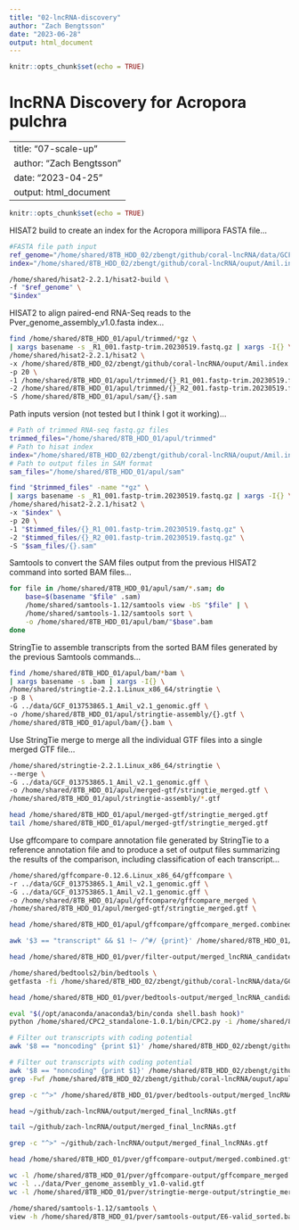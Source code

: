 ```yaml
---
title: "02-lncRNA-discovery"
author: "Zach Bengtsson"
date: "2023-06-28"
output: html_document
---
```


```r
knitr::opts_chunk$set(echo = TRUE)
```

# lncRNA Discovery for Acropora pulchra

---
title: "07-scale-up"
author: "Zach Bengtsson"
date: "2023-04-25"
output: html_document
---

```r
knitr::opts_chunk$set(echo = TRUE)
```

HISAT2 build to create an index for the Acropora millipora FASTA file...

```bash
#FASTA file path input
ref_genome="/home/shared/8TB_HDD_02/zbengt/github/coral-lncRNA/data/GCF_013753865.1_Amil_v2.1_genomic.fna"
index="/home/shared/8TB_HDD_02/zbengt/github/coral-lncRNA/ouput/Amil.index"

/home/shared/hisat2-2.2.1/hisat2-build \
-f "$ref_genome" \
"$index"
```

HISAT2 to align paired-end RNA-Seq reads to the Pver_genome_assembly_v1.0.fasta index...

```bash
find /home/shared/8TB_HDD_01/apul/trimmed/*gz \
| xargs basename -s _R1_001.fastp-trim.20230519.fastq.gz | xargs -I{} \
/home/shared/hisat2-2.2.1/hisat2 \
-x /home/shared/8TB_HDD_02/zbengt/github/coral-lncRNA/ouput/Amil.index \
-p 20 \
-1 /home/shared/8TB_HDD_01/apul/trimmed/{}_R1_001.fastp-trim.20230519.fastq.gz \
-2 /home/shared/8TB_HDD_01/apul/trimmed/{}_R2_001.fastp-trim.20230519.fastq.gz \
-S /home/shared/8TB_HDD_01/apul/sam/{}.sam
```

Path inputs version (not tested but I think I got it working)...
``` bash
# Path of trimmed RNA-seq fastq.gz files
trimmed_files="/home/shared/8TB_HDD_01/apul/trimmed"
# Path to hisat index
index="/home/shared/8TB_HDD_02/zbengt/github/coral-lncRNA/ouput/Amil.index"
# Path to output files in SAM format
sam_files="/home/shared/8TB_HDD_01/apul/sam"

find "$trimmed_files" -name "*gz" \
| xargs basename -s _R1_001.fastp-trim.20230519.fastq.gz | xargs -I{} \
/home/shared/hisat2-2.2.1/hisat2 \
-x "$index" \
-p 20 \
-1 "$timmed_files/{}_R1_001.fastp-trim.20230519.fastq.gz" \
-2 "$timmed_files/{}_R2_001.fastp-trim.20230519.fastq.gz" \
-S "$sam_files/{}.sam"
```

Samtools to convert the SAM files output from the previous HISAT2 command into sorted BAM files...

```bash
for file in /home/shared/8TB_HDD_01/apul/sam/*.sam; do
    base=$(basename "$file" .sam)
    /home/shared/samtools-1.12/samtools view -bS "$file" | \
    /home/shared/samtools-1.12/samtools sort \
    -o /home/shared/8TB_HDD_01/apul/bam/"$base".bam
done
```

StringTie to assemble transcripts from the sorted BAM files generated by the previous Samtools commands...

```bash
find /home/shared/8TB_HDD_01/apul/bam/*bam \
| xargs basename -s .bam | xargs -I{} \
/home/shared/stringtie-2.2.1.Linux_x86_64/stringtie \
-p 8 \
-G ../data/GCF_013753865.1_Amil_v2.1_genomic.gff \
-o /home/shared/8TB_HDD_01/apul/stringtie-assembly/{}.gtf \
/home/shared/8TB_HDD_01/apul/bam/{}.bam \
```

Use StringTie merge to merge all the individual GTF files into a single merged GTF file...

```bash
/home/shared/stringtie-2.2.1.Linux_x86_64/stringtie \
--merge \
-G ../data/GCF_013753865.1_Amil_v2.1_genomic.gff \
-o /home/shared/8TB_HDD_01/apul/merged-gtf/stringtie_merged.gtf \
/home/shared/8TB_HDD_01/apul/stringtie-assembly/*.gtf

```

```bash
head /home/shared/8TB_HDD_01/apul/merged-gtf/stringtie_merged.gtf
tail /home/shared/8TB_HDD_01/apul/merged-gtf/stringtie_merged.gtf
```

Use gffcompare to compare annotation file generated by StringTie to a reference annotation file and to produce a set of output files summarizing the results of the comparison, including classification of each transcript...

```bash
/home/shared/gffcompare-0.12.6.Linux_x86_64/gffcompare \
-r ../data/GCF_013753865.1_Amil_v2.1_genomic.gff \
-G ../data/GCF_013753865.1_Amil_v2.1_genomic.gff \
-o /home/shared/8TB_HDD_01/apul/gffcompare/gffcompare_merged \
/home/shared/8TB_HDD_01/apul/merged-gtf/stringtie_merged.gtf \
```

```bash
head /home/shared/8TB_HDD_01/apul/gffcompare/gffcompare_merged.combined.gtf

```

```bash
awk '$3 == "transcript" && $1 !~ /^#/ {print}' /home/shared/8TB_HDD_01/apul/gffcompare/gffcompare_merged.combined.gtf | grep 'class_code "u"' | awk '$5 - $4 > 199 {print}' > /home/shared/8TB_HDD_01/apul/filter-one/merged_lncRNA_candidates.gtf
```

```bash
head /home/shared/8TB_HDD_01/pver/filter-output/merged_lncRNA_candidates.gtf
```

```bash
/home/shared/bedtools2/bin/bedtools \
getfasta -fi /home/shared/8TB_HDD_02/zbengt/github/coral-lncRNA/data/GCF_013753865.1_Amil_v2.1_genomic.fna -bed /home/shared/8TB_HDD_01/apul/filter-one/merged_lncRNA_candidates.gtf -fo /home/shared/8TB_HDD_01/apul/get-fasta/merged_lncRNA_candidates.fasta -name -split
```

```bash
head /home/shared/8TB_HDD_01/pver/bedtools-output/merged_lncRNA_candidates.fasta
```

```bash
eval "$(/opt/anaconda/anaconda3/bin/conda shell.bash hook)"
python /home/shared/CPC2_standalone-1.0.1/bin/CPC2.py -i /home/shared/8TB_HDD_01/apul/get-fasta/merged_lncRNA_candidates.fasta -o ~/github/coral-lncRNA/output/apul_merged_cpc2_results
```

```bash
# Filter out transcripts with coding potential
awk '$8 == "noncoding" {print $1}' /home/shared/8TB_HDD_02/zbengt/github/coral-lncRNA/output/apul_merged_cpc2_results.txt > /home/shared/8TB_HDD_02/zbengt/github/coral-lncRNA/output/apul_noncoding_transcripts_ids.txt grep -Fwf /home/shared/8TB_HDD_02/zbengt/github/coral-lncRNA/output/apul_noncoding_transcripts_ids.txt /home/shared/8TB_HDD_01/apul/get-fasta/merged_lncRNA_candidates.fasta > /home/shared/8TB_HDD_02/zbengt/github/coral-lncRNA/output/apul_merged_final_lncRNAs.gtf
```

```bash
# Filter out transcripts with coding potential
awk '$8 == "noncoding" {print $1}' /home/shared/8TB_HDD_02/zbengt/github/coral-lncRNA/ouput/apul_merged_cpc2_results.txt > /home/shared/8TB_HDD_02/zbengt/github/coral-lncRNA/ouput/apul_noncoding_transcripts_ids.txt
grep -Fwf /home/shared/8TB_HDD_02/zbengt/github/coral-lncRNA/ouput/apul_noncoding_transcripts_ids.txt /home/shared/8TB_HDD_01/apul/get-fasta/merged_lncRNA_candidates.fasta > /home/shared/8TB_HDD_02/zbengt/github/coral-lncRNA/ouput/apul_merged_final_lncRNAs.gtf
```


```bash
grep -c "^>" /home/shared/8TB_HDD_01/pver/bedtools-output/merged_lncRNA_candidates.fasta
```

```bash
head ~/github/zach-lncRNA/output/merged_final_lncRNAs.gtf

tail ~/github/zach-lncRNA/output/merged_final_lncRNAs.gtf
```

```bash
grep -c "^>" ~/github/zach-lncRNA/output/merged_final_lncRNAs.gtf
```
```bash
head /home/shared/8TB_HDD_01/pver/gffcompare-output/merged.combined.gtf
```
```bash
wc -l /home/shared/8TB_HDD_01/pver/gffcompare-output/gffcompare_merged.annotated.gtf
wc -l ../data/Pver_genome_assembly_v1.0-valid.gtf
wc -l /home/shared/8TB_HDD_01/pver/stringtie-merge-output/stringtie_merged.gtf
```



```bash
/home/shared/samtools-1.12/samtools \
view -h /home/shared/8TB_HDD_01/pver/samtools-output/E6-valid_sorted.bam | grep -wFf ~/github/zach-lncRNA/output/sig_diff_IDs.txt | view -b - > ~/github/zach-lncRNA/output/E6_sig_transcripts.bam
```